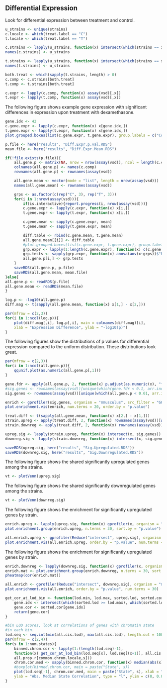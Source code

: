 

## Differential Expression
Look for differential expression between treatment and control.

```r

u_strains <- unique(strains)
c.locale <- which(treat.label == "C")
t.locale <- which(treat.label == "T")

c.strains <- lapply(u_strains, function(x) intersect(which(strains == x), c.locale))
names(c.strains) <- u_strains

t.strains <- lapply(u_strains, function(x) intersect(which(strains == x), t.locale))
names(t.strains) <- u_strains

both.treat <- which(sapply(t.strains, length) > 0)
c.comp <- c.strains[both.treat]
t.comp <- t.strains[both.treat]

c.expr <- lapply(c.comp, function(x) assay(vsd)[,x])
t.expr <- lapply(t.comp, function(x) assay(vsd)[,x])
```

The following figure shows example gene expression with significant differences
in expression upon treatment with dexamethasone.

```r
gene.idx <- 42
c.gene.expr <- lapply(c.expr, function(x) x[gene.idx,])
t.gene.expr <- lapply(t.expr, function(x) x[gene.idx,])
plot.grouped.boxes(list(c.gene.expr, t.gene.expr), group.labels = c("Control", "Treatment"))
```

```r
p.file <- here("results", "Diff.Expr.p.val.RDS")
mean.file <- here("results", "Diff.Expr.Mean.RDS")

if(!file.exists(p.file)){
    all.gene.p <- matrix(NA, nrow = nrow(assay(vsd)), ncol = length(c.comp))
    colnames(all.gene.p) <- names(c.comp)
    rownames(all.gene.p) <- rownames(assay(vsd))

    all.gene.mean <- vector(mode = "list", length = nrow(assay(vsd)))
    names(all.gene.mean) <- rownames(assay(vsd))

    grps <- as.factor(c(rep("C", 3), rep("T", 3)))
    for(i in 1:nrow(assay(vsd))){
        if(is.interactive){report.progress(i, nrow(assay(vsd)))}
        c.gene.expr <- lapply(c.expr, function(x) x[i,])
        t.gene.expr <- lapply(t.expr, function(x) x[i,]) 

        c.gene.mean <- sapply(c.gene.expr, mean)
        t.gene.mean <- sapply(t.gene.expr, mean)

        diff.table <- rbind(c.gene.mean, t.gene.mean)
        all.gene.mean[[i]] <- diff.table
        #plot.grouped.boxes(list(c.gene.expr, t.gene.expr), group.labels = c("Control", "Treatment"))
        grp.expr <- lapply(1:length(c.gene.expr), function(x) c(c.gene.expr[[x]], t.gene.expr[[x]]))
        grp.tests <- sapply(grp.expr, function(x) anova(aov(x~grps))$"Pr(>F)"[1])
        all.gene.p[i,] <- grp.tests
    }
    saveRDS(all.gene.p, p.file)
    saveRDS(all.gene.mean, mean.file)
}else{
all.gene.p <- readRDS(p.file)
all.gene.mean <- readRDS(mean.file)
}
```

```r
log.p <- -log10(all.gene.p)
diff.mag <- t(sapply(all.gene.mean, function(x) x[1,] - x[2,]))

par(mfrow = c(2,3))
for(i in 1:ncol(log.p)){
    plot(diff.mag[,i], log.p[,i], main = colnames(diff.mag)[i],
    xlab = "Expression Difference", ylab = "-log10(p)")
}
```

The following figures show the distributions of p values for differential expression
compared to the uniform distribution. These distributions look great.

```r
par(mfrow = c(2,3))
for(i in 1:ncol(all.gene.p)){
    qqunif.plot(as.numeric(all.gene.p[,1]))
}
```

```r
gene.fdr <- apply(all.gene.p, 2, function(x) p.adjust(as.numeric(x), "fdr"))
#sig.genes <- rownames(assay(vsd))[unique(which(gene.fdr < 0.1, arr.ind = TRUE)[,1])]
sig.genes <- rownames(assay(vsd))[unique(which(all.gene.p < 0.01, arr.ind = TRUE)[,1])]

enrich <- gprofiler(sig.genes, organism = "mmusculus", src_filter = "GO")
plot.enrichment.vis(enrich, num.terms = 20, order.by = "p.value")

treat.diff <- t(sapply(all.gene.mean, function(x) x[2,] - x[1,]))
strain.upreg <- apply(treat.diff, 2, function(x) rownames(assay(vsd))[which(x > 0)])
strain.downreg <- apply(treat.diff, 2, function(x) rownames(assay(vsd))[which(x < 0)])

upreg.sig <- lapply(strain.upreg, function(x) intersect(x, sig.genes))
downreg.sig <- lapply(strain.downreg, function(x) intersect(x, sig.genes))

saveRDS(upreg.sig, here("results", "Sig.Upregulated.RDS"))
saveRDS(downreg.sig, here("results", "Sig.Downregulated.RDS"))
```

The following figure shows the shared significantly upregulated genes among the strains.

```r
vt <- plotVenn(upreg.sig)
```

The following figure shows the shared significantly downregulated genes among the strains.

```r
vt <- plotVenn(downreg.sig)
```

The following figure shows the enrichment for significantly upregulated genes by strain.

```r
enrich.upreg <- lapply(upreg.sig, function(x) gprofiler(x, organism = "mmusculus", src_filter = "GO"))
plot.enrichment.group(enrich.upreg, n.terms = 30, sort.by = "p.value")

all.enrich.upreg <- gprofiler(Reduce("intersect", upreg.sig), organism = "mmusculus", src_filter = "GO")
plot.enrichment.vis(all.enrich.upreg, order.by = "p.value", num.terms = 30)
```

The following figure shows the enrichment for significantly upregulated genes by strain.

```r
enrich.downreg <- lapply(downreg.sig, function(x) gprofiler(x, organism = "mmusculus", src_filter = "GO"))
enrich.mat <- plot.enrichment.group(enrich.downreg, n.terms = 30, sort.by = "p.value")
pheatmap(cor(enrich.mat))

all.enrich <- gprofiler(Reduce("intersect", downreg.sig), organism = "mmusculus", src_filter = "GO")
plot.enrichment.vis(all.enrich, order.by = "p.value", num.terms = 30)
```



```r
get_cor_at_lod_bin <- function(lod.min, lod.max, sorted.lod, sorted.cor){
    gene.idx <- intersect(which(sorted.lod >= lod.max), which(sorted.lod >= lod.min))
    gene.cor <- sorted.cor[gene.idx]
    return(gene.cor)
}

#bin LOD scores, look at correlations of genes with chromatin state
#in each bin.
lod.seq <- seq.int(min(all.cis.lod), max(all.cis.lod), length.out = 100)
par(mfrow = c(2,4))
for(s in 1:num.states){
    binned.chrom.cor <- lapply(1:(length(lod.seq)-1), 
    function(x) get_cor_at_lod_bin(lod.seq[x], lod.seq[(x+1)], all.cis.lod, 
    all.prop.r[common.chrom.locale,s]))
    chrom.cor.med <- sapply(binned.chrom.cor, function(x) median(abs(x), na.rm = TRUE))
    #boxplot(binned.chrom.cor, main = paste("State", s))
    plot(lod.seq[-1], chrom.cor.med, main = paste("State", s), xlab = "eQTL LOD score",
    ylab = "Abs. Median State Correlation", type = "l", ylim = c(0, 0.85))
}
```

